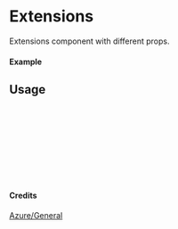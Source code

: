 
<Meta of={Extensions} title="Azure/General/Extensions" />

# Extensions

Extensions component with different props.

#### Example

<Canvas of={Extensions.Primary} />

## Usage

```ts
import { Extensions } from "yadl-ui";

const Example = () => {
  return (
      <Extensions />
  );
};

export default Example;
```

#### Credits
[Azure/General](https://learn.microsoft.com/en-us/azure/architecture/icons/)
